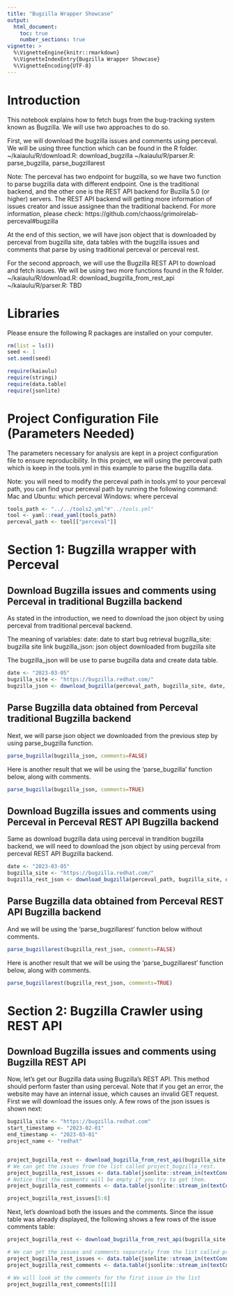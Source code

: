 ```yaml
---
title: "Bugzilla Wrapper Showcase"
output: 
  html_document:
    toc: true
    number_sections: true
vignette: >
  %\VignetteEngine{knitr::rmarkdown}
  %\VignetteIndexEntry{Bugzilla Wrapper Showcase}
  %\VignetteEncoding{UTF-8}
---
```

# Introduction
This notebook explains how to fetch bugs from the bug-tracking system known as Bugzilla. We will use two approaches to do so.

First, we will download the bugzilla issues and comments using perceval. We will be using three function which can be found in the R folder.
  ~/kaiaulu/R/download.R: download_bugzilla
  ~/kaiaulu/R/parser.R: parse_bugzilla, parse_bugzillarest

Note: The perceval has two endpoint for bugzilla, so we have two function to parse bugzilla data with different endpoint. One is the traditional backend, and the other one is the REST API backend for Buzilla 5.0 (or higher) servers. The REST API backend will getting more information of issues creator and issue assignee than the traditional backend. For more information, please check: https://github.com/chaoss/grimoirelab-perceval#bugzilla

At the end of this section, we will have json object that is downloaded by perceval from bugzilla site, data tables with the bugzilla issues and comments that parse by using traditional perceval or perceval rest.

For the second approach, we will use the Bugzilla REST API to download and fetch issues. We will be using two more functions found in the R folder.
  ~/kaiaulu/R/download.R: download_bugzilla_from_rest_api
  ~/kaiaulu/R/parser.R: TBD

# Libraries

Please ensure the following R packages are installed on your computer. 

```r
rm(list = ls())
seed <- 1
set.seed(seed)

require(kaiaulu)
require(stringi)
require(data.table)
require(jsonlite)
```

# Project Configuration File (Parameters Needed)
The parameters necessary for analysis are kept in a project configuration file to ensure reproducibility. In this project, we will using the perceval path which is keep in the  tools.yml in this example to parse the bugzilla data. 

Note: you will need to modify the perceval path in tools.yml to your perceval path, you can find your perceval path by running the following command: 
  Mac and Ubuntu: which perceval
  Windows: where perceval
  
```r
tools_path <- "../../tools2.yml"#"../tools.yml"
tool <- yaml::read_yaml(tools_path)
perceval_path <- tool[["perceval"]]
```

# Section 1: Bugzilla wrapper with Perceval

## Download Bugzilla issues and comments using Perceval in traditional Bugzilla backend
As stated in the introduction, we need to download the json object by using perceval from traditional perceval backend. 

The meaning of variables:
  date: date to start bug retrieval
  bugzilla_site: bugzilla site link
  bugzilla_json: json object downloaded from bugzilla site

The bugzilla_json will be use to parse bugzilla data and create data table.

```r
date <- "2023-03-05"
bugzilla_site <- "https://bugzilla.redhat.com/"
bugzilla_json <- download_bugzilla(perceval_path, bugzilla_site, date, backend="bugzilla")
```

## Parse Bugzilla data obtained from Perceval traditional Bugzilla backend
Next, we will parse json object we downloaded from the previous step by using parse_bugzilla function.
```r
parse_bugzilla(bugzilla_json, comments=FALSE)
```

Here is another result that we will be using the 'parse_bugzilla' function below, along with comments.
```r
parse_bugzilla(bugzilla_json, comments=TRUE)
```

## Download Bugzilla issues and comments using Perceval in Perceval REST API Bugzilla backend
Same as download bugzilla data using perceval in trandition bugzilla backend, we will need to download the json object by using perceval from perceval REST API Bugzilla backend.
```r
date <- "2023-03-05"
bugzilla_site <- "https://bugzilla.redhat.com/"
bugzilla_rest_json <- download_bugzilla(perceval_path, bugzilla_site, date, backend="bugzillarest")
```

## Parse Bugzilla data obtained from Perceval REST API Bugzilla backend
And we will be using the 'parse_bugzillarest' function below without comments.
```r
parse_bugzillarest(bugzilla_rest_json, comments=FALSE)
```

Here is another result that we will be using the 'parse_bugzillarest' function below, along with comments.
```r
parse_bugzillarest(bugzilla_rest_json, comments=TRUE)
```

# Section 2: Bugzilla Crawler using REST API

## Download Bugzilla issues and comments using Bugzilla REST API
Now, let's get our Bugzilla data using Bugzilla's REST API. This method should perform faster than using perceval. Note that if you get an error, the website may have an internal issue, which causes an invalid GET request. First we will download the issues only. A few rows of the json issues is shown next:
```r
bugzilla_site <- "https://bugzilla.redhat.com"
start_timestamp <- "2023-02-01"
end_timestamp <- "2023-03-01"
project_name <- "redhat"


project_bugzilla_rest <- download_bugzilla_from_rest_api(bugzilla_site, start_timestamp, end_timestamp, project_name, comments=FALSE)
# We can get the issues from the list called project_bugzilla_rest.
project_bugzilla_rest_issues <- data.table(jsonlite::stream_in(textConnection(project_bugzilla_rest[["issues"]])))
# Notice that the comments will be empty if you try to get them.
project_bugzilla_rest_comments <- data.table(jsonlite::stream_in(textConnection(project_bugzilla_rest[["comments"]]))[["bugs"]])

project_bugzilla_rest_issues[5:8]
```

Next, let's download both the issues and the comments. Since the issue table was already displayed, the following shows a few rows of the issue comments table:
```r
project_bugzilla_rest <- download_bugzilla_from_rest_api(bugzilla_site, start_timestamp, end_timestamp, project_name, comments=TRUE)

# We can get the issues and comments separately from the list called project_bugzilla_rest.
project_bugzilla_rest_issues <- data.table(jsonlite::stream_in(textConnection(project_bugzilla_rest[["issues"]])))
project_bugzilla_rest_comments <- data.table(jsonlite::stream_in(textConnection(project_bugzilla_rest[["comments"]]))[["bugs"]])

# We will look at the comments for the first issue in the list
project_bugzilla_rest_comments[[1]]
```

